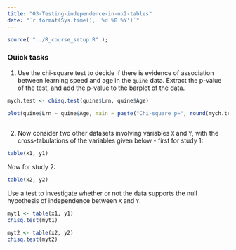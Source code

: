 ```yaml
---
title: "03-Testing-independence-in-nx2-tables"
date: "`r format(Sys.time(), '%d %B %Y')`"
---
```


```r
source( "../R_course_setup.R" );
```

### Quick tasks

1. Use the chi-square test to decide if there is evidence of association between learning speed and age in the `quine` data. Extract the p-value of the test, and add the p-value to the barplot of the data.

```r
mych.test <- chisq.test(quine$Lrn, quine$Age)
```


```r
plot(quine$Lrn ~ quine$Age, main = paste("Chi-square p=", round(mych.test$p.value, 2) ) )
                                         
```


2. Now consider two other datasets involving variables `X` and `Y`, with the cross-tabulations of the variables given below - first for study 1:


```r
table(x1, y1)
```

Now for study 2:

```r
table(x2, y2)
```

Use a test to investigate whether or not the data supports the null hypothesis of independence between `X` and `Y`.

```r
myt1 <- table(x1, y1)
chisq.test(myt1)

myt2 <- table(x2, y2)
chisq.test(myt2)
```

